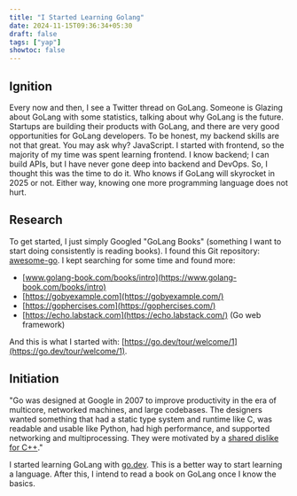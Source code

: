 ```yaml
---
title: "I Started Learning Golang"
date: 2024-11-15T09:36:34+05:30
draft: false
tags: ["yap"]
showtoc: false
---
```


## Ignition

Every now and then, I see a Twitter thread on GoLang. Someone is Glazing about GoLang with some statistics, talking about why GoLang is the future. Startups are building their products with GoLang, and there are very good opportunities for GoLang developers. To be honest, my backend skills are not that great. You may ask why? JavaScript. I started with frontend, so the majority of my time was spent learning frontend. I know backend; I can build APIs, but I have never gone deep into backend and DevOps. So, I thought this was the time to do it. Who knows if GoLang will skyrocket in 2025 or not. Either way, knowing one more programming language does not hurt.

## Research

To get started, I just simply Googled "GoLang Books" (something I want to start doing consistently is reading books). I found this Git repository: [awesome-go](https://github.com/avelino/awesome-go). I kept searching for some time and found more:

- [www.golang-book.com/books/intro](https://www.golang-book.com/books/intro)
- [https://gobyexample.com](https://gobyexample.com/)
- [https://gophercises.com](https://gophercises.com/)
- [https://echo.labstack.com](https://echo.labstack.com/) (Go web framework)

And this is what I started with: [https://go.dev/tour/welcome/1](https://go.dev/tour/welcome/1).

## Initiation

"Go was designed at Google in 2007 to improve productivity in the era of multicore, networked machines, and large codebases. The designers wanted something that had a static type system and runtime like C, was readable and usable like Python, had high performance, and supported networking and multiprocessing. They were motivated by a [shared dislike for C++](https://en.wikipedia.org/wiki/Criticism_of_C%2B%2B)."

I started learning GoLang with [go.dev](https://go.dev). This is a better way to start learning a language. After this, I intend to read a book on GoLang once I know the basics.
